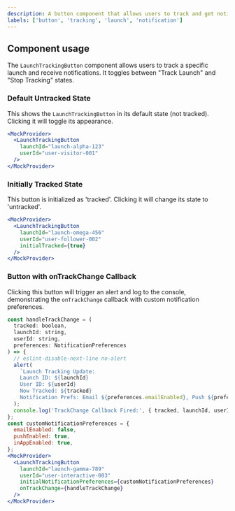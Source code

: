 ```yaml
---
description: A button component that allows users to track and get notifications about a specific launch.
labels: ['button', 'tracking', 'launch', 'notification']
---
```


## Component usage

The `LaunchTrackingButton` component allows users to track a specific launch and receive notifications.
It toggles between "Track Launch" and "Stop Tracking" states.

### Default Untracked State
This shows the `LaunchTrackingButton` in its default state (not tracked).
Clicking it will toggle its appearance.

```jsx
<MockProvider>
  <LaunchTrackingButton
    launchId="launch-alpha-123"
    userId="user-visitor-001"
  />
</MockProvider>
```
### Initially Tracked State
This button is initialized as 'tracked'.
Clicking it will change its state to 'untracked'.
```jsx
<MockProvider>
  <LaunchTrackingButton
    launchId="launch-omega-456"
    userId="user-follower-002"
    initialTracked={true}
  />
</MockProvider>
```
### Button with onTrackChange Callback
Clicking this button will trigger an alert and log to the console, demonstrating the `onTrackChange` callback with custom notification preferences.
```jsx
const handleTrackChange = (
  tracked: boolean,
  launchId: string,
  userId: string,
  preferences: NotificationPreferences
) => {
  // eslint-disable-next-line no-alert
  alert(
    `Launch Tracking Update:
    Launch ID: ${launchId}
    User ID: ${userId}
    Now Tracked: ${tracked}
    Notification Prefs: Email ${preferences.emailEnabled}, Push ${preferences.pushEnabled}, In-App ${preferences.inAppEnabled}`
  );
  console.log('TrackChange Callback Fired:', { tracked, launchId, userId, preferences });
};
const customNotificationPreferences = {
  emailEnabled: false,
  pushEnabled: true,
  inAppEnabled: true,
};
<MockProvider>
  <LaunchTrackingButton
    launchId="launch-gamma-789"
    userId="user-interactive-003"
    initialNotificationPreferences={customNotificationPreferences}
    onTrackChange={handleTrackChange}
  />
</MockProvider>